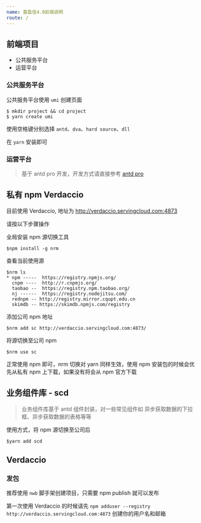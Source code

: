 ```yaml
---
name: 喜盈佳4.0前端说明
route: /
---
```


## 前端项目

- 公共服务平台
- 运营平台

### 公共服务平台

公共服务平台使用 `umi` 创建页面

```shell
$ mkdir project && cd project
$ yarn create umi
```

使用空格键分别选择 `antd`、`dva`、`hard source`、`dll`

在 `yarn` 安装即可

### 运营平台

> 基于 antd pro 开发，开发方式请直接参考 [antd pro](https://pro.ant.design/)

## 私有 npm Verdaccio

目前使用 Verdaccio, 地址为 http://verdaccio.servingcloud.com:4873

请按以下步骤操作

全局安装 npm 源切换工具

```shell
$npm install -g nrm
```

查看当前使用源

```shell
$nrm ls
* npm -----  https://registry.npmjs.org/
  cnpm ----  http://r.cnpmjs.org/
  taobao --  https://registry.npm.taobao.org/
  nj ------  https://registry.nodejitsu.com/
  rednpm -- http://registry.mirror.cqupt.edu.cn
  skimdb -- https://skimdb.npmjs.com/registry
```

添加公司 npm 地址

```shell
$nrm add sc http://verdaccio.servingcloud.com:4873/
```

将源切换至公司 npm

```shell
$nrm use sc
```

正常使用 npm 即可，nrm 切换对 yarn 同样生效，使用 npm 安装包的时候会优先从私有 npm 上下载，如果没有将会从 npm 官方下载

## 业务组件库 - scd

> 业务组件库基于 antd 组件封装，对一些常见组件如 异步获取数据的下拉框、异步获取数据的表格等等

使用方式，将 npm 源切换至公司后

```shell
$yarn add scd
```

## Verdaccio

### 发包

推荐使用 `nwb` 脚手架创建项目，只需要 npm publish 就可以发布

第一次使用 Verdaccio 的时候请先 `npm adduser --registry http://verdaccio.servingcloud.com:4873` 创建你的用户名和邮箱
